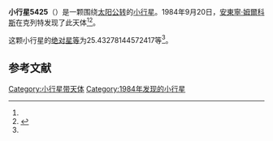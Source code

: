 {{Infobox planet
| bgcolour = #FFFFC0
| name = 5425 Vojtech
| symbol = 
| image = 
| caption = 
| discovery = yes
| discovery_ref = 
| discoverer = [[安東寧·姆爾科斯|安東寧·姆爾科斯]]
| discovery_site = [[克列特|克列特]] 
| discovered = 1984年9月20日
| designations = yes
| mp_name = 
| named_after = 
| alt_names = 1984 SA1/ 1973 YP2 / 1990 DY4
| mp_category = [[主带小行星|主带小行星]]
| orbit_ref = <ref name="a">[http://ssd.jpl.nasa.gov/sbdb.cgi?sstr=5425 5425 Vojtech] {{Wayback|url=http://ssd.jpl.nasa.gov/sbdb.cgi?sstr=5425 |date=20210717071659 }}，小行星數據庫瀏覽器（JPL Small-Body Database Browser）－[[美国国家航空航天局|美国国家航空航天局]]喷气推进实验室</ref>
| epoch = 2456400.5 (2013年4月18日更新)
| aphelion = {{convert|2.784957117298535|AU|km|3|abbr=on|lk=out}}
| perihelion = {{convert|2.121634291996969|AU|km|3|abbr=on}}
| semimajor = {{convert|2.453295704647752|AU|km|3|abbr=on}}
| eccentricity = 0.135190149
| period = 1403.535089 [[日|日]]<br />3.84[[儒略年|儒略年]]
| avg_speed = 
| inclination = 6.269783884566385
| asc_node = 355.9527820361087
| mean_anomaly = 
| arg_peri = 25.43278144572417
| satellites = 
| physical_characteristics = yes
| dimensions = 
| mass = 
| density = 
| surface_grav = 
| escape_velocity = 
| sidereal_day = 
| axial_tilt = 
| pole_ecliptic_lat = 
| pole_ecliptic_lon = 
| albedo = 
| temperatures= 
| temp_name1 = 
| mean_temp_1 = 
| max_temp_1 = 
| temp_name2 = 
| max_temp_2 = 
| spectral_type = 
| abs_magnitude = 25.43278144572417
}}

'''小行星5425'''（{{lang-en|5425 Vojtech}}）是一颗围绕[[太阳|太阳]][[公转|公转]]的[[小行星|小行星]]。1984年9月20日，[[安東寧·姆爾科斯|安東寧·姆爾科斯]]在克列特发现了此天体<ref name="a" /><ref>{{cite news|title=小行星列表|url=http://cfa-www.harvard.edu/iau/lists/NumberedMPs.txt|accessdate=2013-07-08|newspaper=哈佛大学|archive-date=2008-05-17|archive-url=https://web.archive.org/web/20080517010638/http://cfa-www.harvard.edu/iau/lists/NumberedMPs.txt|dead-url=no}}</ref>。

这颗小行星的[[绝对星等|绝对星等]]为25.43278144572417等<ref name="a" />。

==参考文献==
{{reflist}}
{{Minor Planet Number|[[小行星5424|小行星5424]]|[[小行星5426|小行星5426]]}}

{{小天体}}

[[Category:小行星带天体|Category:小行星带天体]]
[[Category:1984年发现的小行星|Category:1984年发现的小行星]]

{{asteroid-stub}}